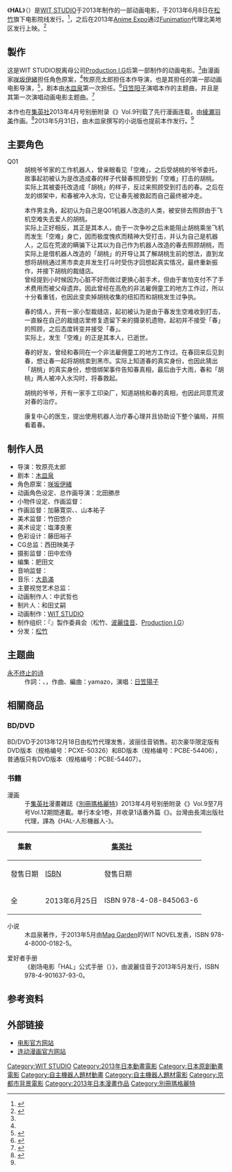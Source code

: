 {{Infobox animanga/Headerofja
|標題= HAL
|圖像= HAL_movie_poster.jpg
|日文名稱= ハル
|英文名稱= HAL
|羅馬字= Haru
|類型=
}}
{{Infobox animanga/name
|正式譯名= {{flagicon|HKG}} 京都愛情故事
|常用譯名=
}}
{{Infobox animanga/Movie
|導演=  牧原亮太郎
|原案=
|原作=
|腳本= 木皿泉
|人物原案= [[咲坂伊绪|咲坂伊绪]]
|人物設定= 北田胜彦
|音樂= [[大岛满|大岛满]]
|音樂製作=
|動畫製作= [[WIT_STUDIO|WIT STUDIO]]
|製作= [[制作委员会方式|「HAL」制作委员会]]
|代理發行= 
|其他代理發行=
|影片發行= {{Flagicon|Japan}} [[松竹|松竹]]
|其他影片發行= {{flagicon|USA}} Funimation
|上映日= {{Flagicon|Japan}} 2013年6月8日
|片長= 60分钟
|其他= 
}}
{{Infobox animanga/Footerofja}}

《'''HAL'''》（{{lang-ja|ハル}}）是[[WIT_STUDIO|WIT STUDIO]]于2013年制作的一部动画电影，于2013年6月8日在[[松竹|松竹]]旗下电影院线发行。<ref name="news01">{{Cite web |date=2013-06-08 |url=http://eiga.com/movie/77925/ |title=ハル |work=[[映画.com|映画.com]] |publisher=株式会社エイガ・ドット・コム |accessdate=2013-05-14 |archive-date=2020-11-08 |archive-url=https://web.archive.org/web/20201108072047/https://eiga.com/movie/77925/ |dead-url=no }}</ref>，之后在2013年[[Anime_Expo|Anime Expo]]通过[[Funimation|Funimation]]代理北美地区发行上映。<ref>{{cite web|title=Funimation Adds ''Hal'', ''Cyborg 009: Re-Cyborg'' Films|url=http://www.animenewsnetwork.com/news/2013-07-04/funimation-adds-hal-009-re-cyborg-films|publisher=[[Anime_News_Network|Anime News Network]]|date=2013-07-04|accessdate=2013-07-04|archive-date=2018-06-26|archive-url=https://web.archive.org/web/20180626141258/https://www.animenewsnetwork.com/news/2013-07-04/funimation-adds-hal-009-re-cyborg-films|dead-url=no}}</ref>

== 製作 ==
这是WIT STUDIO脱离母公司[[Production_I.G|Production I.G]]后第一部制作的动画电影。<ref name="news01"/>由漫画家[[咲坂伊緒|咲坂伊緒]]担任角色原案，<ref name="news01"/>牧原亮太郎担任本作导演，也是其担任的第一部动画电影导演，<ref name="news03">{{cite web |url=http://www.cinematoday.jp/movie/T0016680 |title=ハル |work=シネマトゥデイ |publisher=株式会社シネマトゥデイ |accessdate=2013-05-14 |archive-date=2020-10-28 |archive-url=https://web.archive.org/web/20201028142933/https://www.cinematoday.jp/movie/T0016680 |dead-url=no }}</ref>，剧本由[[木皿泉|木皿泉]]第一次担任。<ref name="novel01">{{cite web |date=2013-04-20 |url=http://animeanime.jp/article/2013/04/20/13757.html |title=映画「ハル」をノベライズ 脚本の木皿泉さん執筆、映画直前の5月31日発売 |work=アニメ!アニメ! |publisher=株式会社イード |accessdate=2013-05-14 |archive-date=2015-05-01 |archive-url=https://web.archive.org/web/20150501035819/http://animeanime.jp/article/2013/04/20/13757.html |dead-url=no }}</ref>[[日笠阳子|日笠阳子]]演唱本作的主题曲，并且是其第一次演唱动画电影主题曲。<ref name="news02">{{cite web |date=2013-02-08 |url=http://animeanime.jp/article/2013/02/08/12938.html |title=6月8日公開 中編アニメ映画「ハル」 メインキャストは細谷佳正、日笠陽子 |work=アニメ!アニメ! |publisher=株式会社イード |accessdate=2013-05-14 |archive-date=2015-04-14 |archive-url=https://web.archive.org/web/20150414054440/http://animeanime.jp/article/2013/02/08/12938.html |dead-url=no }}</ref>

本作也在[[集英社|集英社]]{{tsl|ja|別冊マーガレット|别册Margaret}}2013年4月号别册附录《{{lang|ja|別マTWO}}》Vol.9刊载了先行漫画连载，由[[綾瀬羽美|綾瀬羽美]]作画。<ref>{{cite web |date=2013-03-13 |url=http://natalie.mu/comic/news/86598 |title=劇場アニメ「ハル」コミカライズ連載が別マTWOで始動 |work=コミックナタリー |publisher=[[ナタリー_(ニュースサイト)|株式会社ナターシャ]] |accessdate=2013-05-14 |archive-date=2015-05-18 |archive-url=https://web.archive.org/web/20150518111001/http://natalie.mu/comic/news/86598 |dead-url=no }}</ref>2013年5月31日，由木皿泉撰写的小说版也提前本作发行。<ref name="novel01" />

==主要角色==
;Q01
:胡桃爷爷家的工作机器人，曾亲眼看见「空难」，之后受胡桃的爷爷委托，故事起初被认为是改造成春的样子代替春照顾受到「空难」打击的胡桃。
:实际上其被委托改造成「胡桃」的样子，反过来照顾受到打击的春。之后在龙的绑架中，和春被冲入水沟，它让春先被救起而自己最终被冲走。

;{{nihongo|春|ハル|{{lang|en|Hal}}|配音：[[细谷佳正|细谷佳正]]}}
:本作男主角，起初认为自己是Q01机器人改造的人类，被安排去照顾由于飞机空难失去爱人的胡桃。
:实际上正好相反，其正是其本人，由于一次争吵之后未能阻止胡桃乘坐飞机而发生「空难」身亡，因而极度愧疚而精神大受打击，并认为自己是机器人，之后在荒波的瞒骗下让其以为自己作为机器人改造的春去照顾胡桃，而实际上是借机器人改造的「胡桃」的开导让其了解胡桃生前的想法，直到龙想将胡桃通过黑市卖走并发生打斗时受伤才回想起真实情况，最终重新振作，并接下胡桃的裁缝店。
:曾经提到小时候因为心脏不好而做过更换心脏手术，但由于害怕支付不了手术费用而被父母遗弃。因此曾经在高危的非法雇佣童工的地方工作过，所以十分看重钱，也因此变卖掉胡桃收集的纽扣而和胡桃发生过争执。

;{{nihongo|胡桃|くるみ|{{lang|en|Kurumi}}|配音：[[日笠阳子|日笠阳子]]}}
:春的情人，开有一家小型裁缝店，起初被认为是由于春发生空难收到打击，一直躲在自己的裁缝店里修复遗留下来的摄录机遗物，起初并不接受「春」的照顾，之后态度转变并接受「春」。
:实际上，发生「空难」的正是其本人，已逝世。

;{{nihongo|龙|リュウ||配音：[[宮野真守|宮野真守]]}}
:春的好友，曾经和春同在一个非法雇佣童工的地方工作过。在春回来后见到春，想让春一起将胡桃卖到黑市。实际上知道春的真实身份，也因此猜出「胡桃」的真实身份，想借绑架事件告知春真相，最后由于大雨，春和「胡桃」两人被冲入水沟时，将春救起。

;{{nihongo|时夫|時夫||配音：[[大木民夫|大木民夫]]}}
:胡桃的爷爷，开有一家手工印染厂，知道胡桃和春的真相，也因此同意荒波对春的治疗。

;{{nihongo|荒波|荒波||配音：[[辻親八|辻親八]]}}
:康复中心的医生，提出使用机器人治疗春心理并且协助设下整个骗局，并照看着春。

==制作人员==
* 导演：牧原亮太郎
* 剧本：[[木皿泉|木皿泉]]
* 角色原案：[[咲坂伊緒|咲坂伊緒]]
* 动画角色设定、总作画导演：北田勝彦
* 小物件设定、作画监督：{{lang|ja|長谷川ひとみ}}
* 作画监督：加藤寛崇、{{lang|ja|野崎あつこ}}、山本祐子
* 美术监督：竹田悠介
* 美术设定：塩澤良憲
* 色彩设计：藤田裕子
* CG总监：西田映美子
* 摄影监督：田中宏侍
* 编集：肥田文
* 音响监督：{{lang|ja|はたしょう二}}
* 音乐：[[大島滿|大島滿]]
* 主要视觉艺术总监：{{lang|ja|清川あさみ}}
* 动画制作人：中武哲也
* 制片人：和田丈嗣
* 动画制作：[[WIT_STUDIO|WIT STUDIO]]
* 制作组织：『{{lang|ja|ハル}}』製作委員会（松竹、[[波麗佳音|波麗佳音]]、[[Production_I.G|Production I.G]]）
* 分发：[[松竹|松竹]]

==主题曲==
;[[永不终止的诗|永不终止的诗]]
:作詞：{{link-ja|yamazo}}、{{link-ja|稻葉江美|稲葉エミ}}，作曲、編曲：yamazo，演唱：[[日笠陽子|日笠陽子]]

==相關商品==
===BD/DVD===
BD/DVD于2013年12月18日由松竹代理发售，波丽佳音销售。初次豪华限定版有DVD版本（规格编号：PCXE-50326）和BD版本（规格编号：PCBE-54406），普通版只有DVD版本（规格编号：PCBE-54407）。
===书籍===
;漫画
:于[[集英社|集英社]]漫畫雜誌《[[別冊瑪格麗特|別冊瑪格麗特]]》2013年4月号别册附录《{{lang|ja|別マTWO}}》Vol.9至7月号Vol.12期間連載。单行本全1卷，并收录1话番外篇《{{lang|ja|春の日}}》。台灣由長鴻出版社代理，譯為《HAL-人形機器人-》。
{| class="wikitable" style="font-size:small;"
!rowspan="2"|集數
!colspan="2"|{{flagicon|JPN}} [[集英社|集英社]]
!colspan="2"|{{flagicon|TWN}} [[長鴻出版社|長鴻出版社]]
|-
!發售日期!![[ISBN|ISBN]]!!發售日期!!ISBN
|-
!全
|2013年6月25日||ISBN 978-4-08-845063-6
|2016年6月29日||ISBN 978-986-474-080-2
|}

;小说
:木皿泉著作，于2013年5月由[[Mag_Garden|Mag Garden]]的WIT NOVEL发表，ISBN 978-4-8000-0182-5。

;爱好者手册
:《剧场电影「HAL」公式手册（{{lang|ja|劇場アニメーション「ハル」公式ファンブック}}）》，由波麗佳音于2013年5月发行，ISBN 978-4-901637-93-0。

==参考资料==
{{reflist}}

==外部链接==
* [http://hal-anime.com/ 电影官方网站] {{Wayback|url=http://hal-anime.com/ |date=20201208204458 }}{{ja}}
* [https://web.archive.org/web/20150411083652/http://betsuma.shueisha.co.jp/lineup/haru.html 连动漫画官方网站]{{ja}}

{{WIT STUDIO}}

{{DEFAULTSORT:Haru}}
[[Category:WIT_STUDIO|Category:WIT STUDIO]]
[[Category:2013年日本動畫電影|Category:2013年日本動畫電影]]
[[Category:日本原創動畫電影|Category:日本原創動畫電影]]
[[Category:自主機器人題材動畫|Category:自主機器人題材動畫]]
[[Category:自主機器人題材電影|Category:自主機器人題材電影]]
[[Category:京都市背景電影|Category:京都市背景電影]]
[[Category:2013年日本漫畫作品|Category:2013年日本漫畫作品]]
[[Category:別冊瑪格麗特|Category:別冊瑪格麗特]]